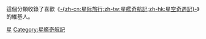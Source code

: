 {{noteTA
|1=zh-cn:星际迷航; zh-tw:星艦迷航記; zh-hk:星空奇遇記;zh-hant:星艦奇航記;zh-hans:星际旅行;
}}
這個分類收錄了喜歡《[[星艦奇航記|-{zh-cn:星际旅行;zh-tw:星艦奇航記;zh-hk:星空奇遇記}-]]》的維基人。

[[Category:依喜欢的电影作品区分的维基人|星]]
[[Category:星艦奇航記|Category:星艦奇航記]]